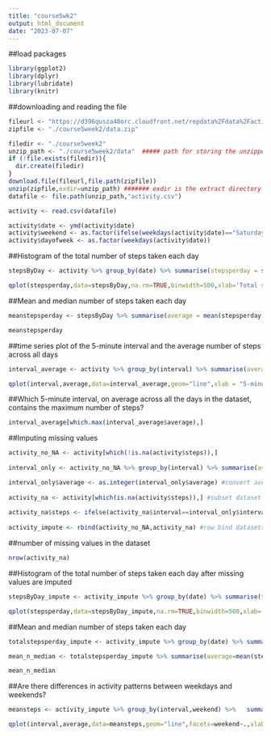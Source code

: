 ---
title: "course5wk2"
output: html_document
date: "2023-07-07"
---

##load packages
```{r}
library(ggplot2)
library(dplyr)
library(lubridate)
library(knitr)
```

##downloading and reading the file
```{r}
fileurl <- "https://d396qusza40orc.cloudfront.net/repdata%2Fdata%2Factivity.zip"
zipfile <- "./course5week2/data.zip"

filedir <- "./course5week2"
unzip_path <- "./course5week2/data"  ##### path for storing the unzipped files #######
if (!file.exists(filedir)){
  dir.create(filedir)
}
download.file(fileurl,file.path(zipfile))
unzip(zipfile,exdir=unzip_path) ####### exdir is the extract directory ##########
datafile <- file.path(unzip_path,"activity.csv")

activity <- read.csv(datafile)

activity$date <- ymd(activity$date)
activity$weekend <- as.factor(ifelse(weekdays(activity$date)=="Saturday" | weekdays(activity$date)=="Sunday","weekend","weekday"))
activity$dayofweek <- as.factor(weekdays(activity$date))
```

##Histogram of the total number of steps taken each day
```{r}
stepsByDay <- activity %>% group_by(date) %>% summarise(stepsperday = sum(steps,na.rm = TRUE))

qplot(stepsperday,data=stepsByDay,na.rm=TRUE,binwidth=500,xlab='Total steps per day', ylab='Frequency using binwith 500',main = 'Histogram of the total number of steps taken each day')
```

##Mean and median number of steps taken each day
```{r}
meanstepsperday <- stepsByDay %>% summarise(average = mean(stepsperday,na.rm = TRUE),median=median(stepsperday,na.rm = TRUE))

meanstepsperday
```

##time series plot of the 5-minute interval and the average number of steps across all days
```{r}
interval_average <- activity %>% group_by(interval) %>% summarise(average = mean(steps,na.rm = TRUE))

qplot(interval,average,data=interval_average,geom="line",xlab = "5-minute intervals",ylab = "Average steps taken across all days")
```

##Which 5-minute interval, on average across all the days in the dataset, contains the maximum number of steps?
```{r}
interval_average[which.max(interval_average$average),]
```

##Imputing missing values
```{r}
activity_no_NA <- activity[which(!is.na(activity$steps)),]
  
interval_only <- activity_no_NA %>% group_by(interval) %>% summarise(average=mean(steps)) #calculate mean steps for each interval

interval_only$average <- as.integer(interval_only$average) #convert average to integer
    
activity_na <- activity[which(is.na(activity$steps)),] #subset dataset where steps have NAs
    
activity_na$steps <- ifelse(activity_na$interval==interval_only$interval,interval_only$average) #fill NAs with average steps based on interval
    
activity_impute <- rbind(activity_no_NA,activity_na) #row bind datasets that do not have NAs and  dataset where NAs are replaced with mean values
```

##number of missing values in the dataset
```{r}
nrow(activity_na)
```

##Histogram of the total number of steps taken each day after missing values are imputed
```{r}
stepsByDay_impute <- activity_impute %>% group_by(date) %>% summarise(stepsperday = sum(steps))

qplot(stepsperday,data=stepsByDay_impute,na.rm=TRUE,binwidth=500,xlab='Total steps per day', ylab='Frequency using binwith 500',main = 'Histogram of the total number of steps taken each day')
```

##Mean and median number of steps taken each day
```{r}
totalstepsperday_impute <- activity_impute %>% group_by(date) %>% summarise(stepsperday = sum(steps))

mean_n_median <- totalstepsperday_impute %>% summarise(average=mean(stepsperday),median=median(stepsperday))

mean_n_median
```

##Are there differences in activity patterns between weekdays and weekends?
```{r}
meansteps <- activity_impute %>% group_by(interval,weekend) %>%   summarise(average = mean(steps))

qplot(interval,average,data=meansteps,geom="line",facets=weekend~.,xlab="5-minute interval",ylab="average number of steps",main="Average steps pattern between Weekday and Weekend")

```

